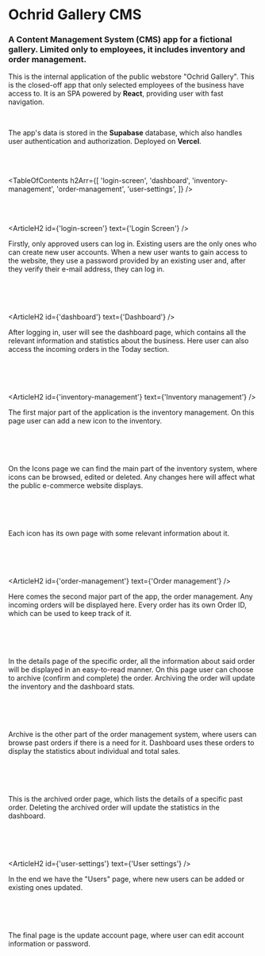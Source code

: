 

# Ochrid Gallery CMS

### A Content Management System (CMS) app for a fictional gallery. Limited only to employees, it includes inventory and order management.

<HeroImage image={OchridGalleryCMSImg} title="Ochrid Gallery CMS" />

This is the internal application of the public webstore "Ochrid Gallery". This is the closed-off app that only selected employees of the business have access to. It is an SPA powered by **React**, providing user with fast navigation.

<br />

The app's data is stored in the **Supabase** database, which also handles user authentication and authorization. Deployed on **Vercel**.

<br />
<br />

<TableOfContents
   h2Arr={[
      'login-screen',
      'dashboard',
      'inventory-management',
      'order-management',
      'user-settings',
   ]}
/>

<br />
<br />

<ArticleH2 id={'login-screen'} text={'Login Screen'} />

Firstly, only approved users can log in. Existing users are the only ones who can create new user accounts. When a new user wants to gain access to the website, they use a password provided by an existing user and, after they verify their e-mail address, they can log in.

<br />

<ArticleImage image={CmsImgLogin} alt="Login Screen" />

<br />
<br />

<ArticleH2 id={'dashboard'} text={'Dashboard'} />

After logging in, user will see the dashboard page, which contains all the relevant
information and statistics about the business. Here user can also access the incoming
orders in the Today section.

<br />

<ArticleImage image={CmsImg1} alt="Dashboard" />

<br />
<br />

<ArticleH2 id={'inventory-management'} text={'Inventory management'} />

The first major part of the application is the inventory management. On this page user can add a new icon to the inventory.

<br />

<ArticleImage image={CmsImg2} alt="Inventory management" />

<br />
<br />

On the Icons page we can find the main part of the inventory system, where icons can be browsed, edited or deleted. Any changes here will affect what the public e-commerce website displays.

<br />

<ArticleImage image={CmsImg3} alt="Icons page" />

<br />
<br />

Each icon has its own page with some relevant information about it.

<br />

<ArticleImage image={CmsImg4} alt="Icon details" />

<br />
<br />

<ArticleH2 id={'order-management'} text={'Order management'} />

Here comes the second major part of the app, the order management. Any incoming orders will be displayed here. Every order has its own Order ID, which can be used to keep track of it.

<br />

<ArticleImage image={CmsImg5} alt="Orders page" />

<br />
<br />

In the details page of the specific order, all the information about said order will be displayed in an easy-to-read manner. On this page user can choose to archive (confirm and complete) the order. Archiving the order will update the inventory and the dashboard stats.

<br />

<ArticleImage image={CmsImg6} alt="Order page" />

<br />
<br />

Archive is the other part of the order management system, where users can browse past orders if there is a need for it. Dashboard uses these orders to display the statistics about individual and total sales.

<br />

<ArticleImage image={CmsImg7} alt="Archive" />

<br />
<br />

This is the archived order page, which lists the details of a specific past order. Deleting the archived order will update the statistics in the dashboard.

<br />

<ArticleImage image={CmsImg8} alt="Archived order" />

<br />
<br />

<ArticleH2 id={'user-settings'} text={'User settings'} />

In the end we have the "Users" page, where new users can be added or existing ones updated.

<br />

<ArticleImage image={CmsImg9} alt="Users page" />

<br />
<br />

The final page is the update account page, where user can edit account information or password.

<br />

<ArticleImage image={CmsImg10} alt="Update user page" />

<br />
